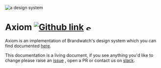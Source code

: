 
<Meta title="Introduction" />

<img src="design-systems-image.png" alt="a design system"/>

# Axiom [![Github link](mark-github.svg)](https://github.com/BrandwatchLtd/axiom-react) [<img src="slack-1.svg" alt="Slack link" width="16"/>](slack://channel?team=T024F4VR4&id=C4D4UEJRH)

Axiom is an implementation of Brandwatch's design system which you can find documented [here](https://gallery.io/projects/MCHbtQVoQ2HCZWJoeSrzl9FQ).

This documentation is a living document, if you see anything you'd like to change please raise an 
[issue](https://github.com/BrandwatchLtd/axiom-react/issues) , open a PR or contact us on [slack](slack://channel?team=T024F4VR4&id=C4D4UEJRH).
